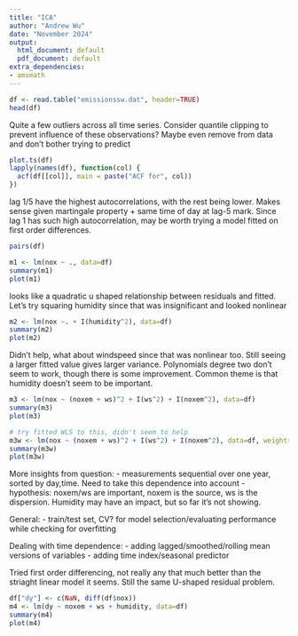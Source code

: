 ```yaml
---
title: "ICA"
author: "Andrew Wu"
date: "November 2024"
output:
  html_document: default
  pdf_document: default
extra_dependencies:
- amsmath
---
```


```r
df <- read.table("emissionssw.dat", header=TRUE)
head(df)
```
Quite a few outliers across all time series. Consider quantile clipping to prevent influence of these observations?
Maybe even remove from data and don't bother trying to predict 
```r
plot.ts(df)
lapply(names(df), function(col) {
  acf(df[[col]], main = paste("ACF for", col))
})
```
lag 1/5 have the highest autocorrelations, with the rest being lower. Makes sense given martingale property + same time of day at lag-5 mark. Since lag 1 has such high autocorrelation, may be worth trying a model fitted on first order differences.


```r
pairs(df)
```

```r
m1 <- lm(nox ~ ., data=df)
summary(m1)
plot(m1)
```
looks like a quadratic u shaped relationship between residuals and fitted. Let's try squaring humidity since that was insignificant and looked nonlinear
```r
m2 <- lm(nox ~. + I(humidity^2), data=df)
summary(m2)
plot(m2)
```
Didn't help, what about windspeed since that was nonlinear too. Still seeing a larger fitted value gives larger variance. Polynomials degree two don't seem to work, though there is some improvement. Common theme is that humidity doesn't seem to be important.
```r
m3 <- lm(nox ~ (noxem + ws)^2 + I(ws^2) + I(noxem^2), data=df)
summary(m3)
plot(m3)

# try fitted WLS to this, didn't seem to help
m3w <- lm(nox ~ (noxem + ws)^2 + I(ws^2) + I(noxem^2), data=df, weights = 1/abs(resid(m3)))
summary(m3w)
plot(m3w)
```

More insights from question:
- measurements sequential over one year, sorted by day,time. Need to take this dependence into account
- hypothesis: noxem/ws are important, noxem is the source, ws is the dispersion. Humidity may have an impact, but so far it's not showing.

General:
- train/test set, CV? for model selection/evaluating
performance while checking for overfitting

Dealing with time dependence:
- adding lagged/smoothed/rolling mean versions of variables
- adding time index/seasonal predictor


Tried first order differencing, not really any that much better than the 
striaght linear model it seems. Still the same U-shaped residual problem.
```r
df["dy"] <- c(NaN, diff(df$nox))
m4 <- lm(dy ~ noxem + ws + humidity, data=df)
summary(m4)
plot(m4)
```
